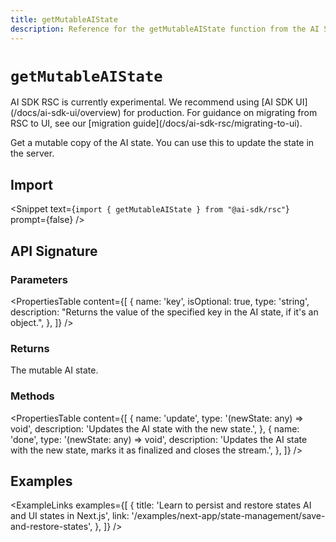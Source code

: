 ```yaml
---
title: getMutableAIState
description: Reference for the getMutableAIState function from the AI SDK RSC
---
```


# `getMutableAIState`

<Note type="warning">
  AI SDK RSC is currently experimental. We recommend using [AI SDK
  UI](/docs/ai-sdk-ui/overview) for production. For guidance on migrating from
  RSC to UI, see our [migration guide](/docs/ai-sdk-rsc/migrating-to-ui).
</Note>

Get a mutable copy of the AI state. You can use this to update the state in the server.

## Import

<Snippet
  text={`import { getMutableAIState } from "@ai-sdk/rsc"`}
  prompt={false}
/>

## API Signature

### Parameters

<PropertiesTable
  content={[
    {
      name: 'key',
      isOptional: true,
      type: 'string',
      description:
        "Returns the value of the specified key in the AI state, if it's an object.",
    },
  ]}
/>

### Returns

The mutable AI state.

### Methods

<PropertiesTable
  content={[
    {
      name: 'update',
      type: '(newState: any) => void',
      description: 'Updates the AI state with the new state.',
    },
    {
      name: 'done',
      type: '(newState: any) => void',
      description:
        'Updates the AI state with the new state, marks it as finalized and closes the stream.',
    },
  ]}
/>

## Examples

<ExampleLinks
  examples={[
    {
      title: 'Learn to persist and restore states AI and UI states in Next.js',
      link: '/examples/next-app/state-management/save-and-restore-states',
    },
  ]}
/>
